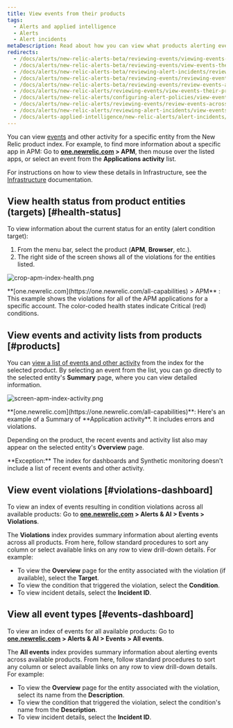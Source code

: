 ```yaml
---
title: View events from their products
tags:
  - Alerts and applied intelligence
  - Alerts
  - Alert incidents
metaDescription: Read about how you can view what products alerting events originated from.
redirects:
  - /docs/alerts/new-relic-alerts-beta/reviewing-events/viewing-events-their-products
  - /docs/alerts/new-relic-alerts-beta/reviewing-events/view-events-their-products
  - /docs/alerts/new-relic-alerts-beta/reviewing-alert-incidents/reviewing-events-across-products
  - /docs/alerts/new-relic-alerts-beta/reviewing-events/reviewing-events-across-products
  - /docs/alerts/new-relic-alerts-beta/reviewing-events/review-events-across-products
  - /docs/alerts/new-relic-alerts/reviewing-events/view-events-their-products
  - /docs/alerts/new-relic-alerts/configuring-alert-policies/view-events-their-products
  - /docs/alerts/new-relic-alerts/reviewing-events/review-events-across-products
  - /docs/alerts/new-relic-alerts/reviewing-alert-incidents/view-events-their-products
  - /docs/alerts-applied-intelligence/new-relic-alerts/alert-incidents/view-events-their-products
---
```




You can view [events](/docs/alerts/new-relic-alerts/getting-started/new-relic-alerts-concepts-workflow#terminology) and other activity for a specific entity from the New Relic product index. For example, to find more information about a specific app in APM: Go to **[one.newrelic.com](https://one.newrelic.com/all-capabilities) > APM**, then mouse over the listed apps, or select an event from the **Applications activity** list.

For instructions on how to view these details in Infrastructure, see the [Infrastructure](/docs/infrastructure/new-relic-infrastructure/infrastructure-alert-conditions/infrastructure-alerts-add-edit-or-view-host-alert-information#view-alerts) documentation.

## View health status from product entities (targets) [#health-status]

To view information about the current status for an entity (alert condition target):

1. From the menu bar, select the product (**APM**, **Browser**, etc.).
2. The right side of the screen shows all of the violations for the entities listed.

<img
  title="crop-apm-index-health.png"
  alt="crop-apm-index-health.png"
  src={cropApmIndexHealth0}
/>

<figcaption>
  **[one.newrelic.com](https://one.newrelic.com/all-capabilities) > APM** : This example shows the violations for all of the APM applications for a specific account. The color-coded health states indicate Critical (red) conditions.
</figcaption>

## View events and activity lists from products [#products]

You can [view a list of events and other activity](/docs/apm/applications-menu/monitoring/viewing-your-applications-list) from the index for the selected product. By selecting an event from the list, you can go directly to the selected entity's **Summary** page, where you can view detailed information.

<img
  title="screen-apm-index-activity.png"
  alt="screen-apm-index-activity.png"
  src={screenApmIndexActivity0}
/>

<figcaption>
  **[one.newrelic.com](https://one.newrelic.com/all-capabilities)**: Here's an example of a Summary of **Application activity**. It includes errors and violations.
</figcaption>

Depending on the product, the recent events and activity list also may appear on the selected entity's **Overview** page.

<Callout variant="tip">
  **Exception:** The index for dashboards and Synthetic monitoring doesn't include a list of recent events and other activity.
</Callout>

## View event violations [#violations-dashboard]

To view an index of events resulting in condition violations across all available products: Go to **[one.newrelic.com](https://one.newrelic.com/all-capabilities) > Alerts & AI > Events > Violations**.

The **Violations** index provides summary information about alerting events across all products. From here, follow standard procedures to sort any column or select available links on any row to view drill-down details. For example:

* To view the **Overview** page for the entity associated with the violation (if available), select the **Target**.
* To view the condition that triggered the violation, select the **Condition**.
* To view incident details, select the **Incident ID**.

## View all event types [#events-dashboard]

To view an index of events for all available products: Go to **[one.newrelic.com](https://one.newrelic.com/all-capabilities) > Alerts & AI > Events > All events**.

The **All events** index provides summary information about alerting events across available products. From here, follow standard procedures to sort any column or select available links on any row to view drill-down details. For example:

* To view the **Overview** page for the entity associated with the violation, select its name from the **Description**.
* To view the condition that triggered the violation, select the condition's name from the **Description**.
* To view incident details, select the **Incident ID**.
